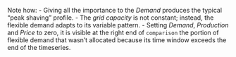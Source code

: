 Note how: 
- Giving all the importance to the *Demand* produces the typical "peak shaving" profile. 
- The *grid capacity* is not constant; instead, the flexible demand adapts to its variable pattern. 
- Setting *Demand*, *Production* and *Price* to zero, it is visible at the right end of `comparison` the portion of flexible demand that wasn't allocated because its time window exceeds the end of the timeseries. 
